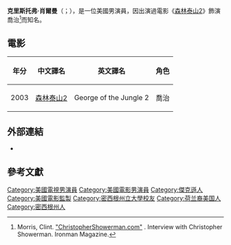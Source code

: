 {{blpsources|time=2016-07-10T21:35:36+00:00}}
{{expand|time=2016-07-10T21:35:36+00:00}}
'''克里斯托弗·肖爾曼'''（{{lang-en|'''Christopher Showerman'''}}；{{bd|1971年|6月24日|||Showerman}}），是一位美國男演員，因出演過電影《[[森林泰山2|森林泰山2]]》飾演喬治<ref>Morris, Clint. [http://www.christophershowerman.com/news/christopher-showerman-interviews-2.htm "ChristopherShowerman.com"] {{Wayback|url=http://www.christophershowerman.com/news/christopher-showerman-interviews-2.htm |date=20180226092021 }}. Interview with Christopher Showerman. Ironman Magazine.</ref>而知名。
==電影==
{| class="wikitable"
! 年分
! 中文譯名 
! 英文譯名
! 角色
|-
| 2003
| [[森林泰山2|森林泰山2]]
| George of the Jungle 2
|喬治
|}
==外部連結==
* {{IMDb name|0962398}}
==參考文獻==

{{authority control}}

{{DEFAULTSORT:Showerman, Christopher}}
[[Category:美國電視男演員|Category:美國電視男演員]]
[[Category:美國電影男演員|Category:美國電影男演員]]
[[Category:傑克遜人|Category:傑克遜人]]
[[Category:美國電影監製|Category:美國電影監製]]
[[Category:密西根州立大學校友|Category:密西根州立大學校友]]
[[Category:荷兰裔美国人|Category:荷兰裔美国人]]
[[Category:密西根州人|Category:密西根州人]]